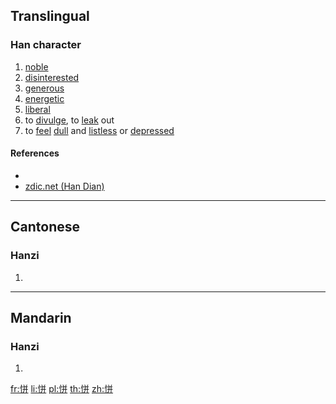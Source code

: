 {{character info/new}}
==Translingual==

===Han character===
{{Han char|rn=61|rad=心|as=06|sn=9|four=98041|canj=PTT|ids=⿰忄并}}

# [[noble]]
# [[disinterest]]ed
# [[generous]]
# [[energetic]]
# [[liberal]]
# to [[divulge]], to [[leak]] out
# to [[feel]] [[dull]] and [[listless]] or [[depressed]]

====References====
* {{Han ref|kx=0386.150|dkj=10613|dj=0718.110|hdz=42298.120|uh=6072|ud=24690|bh=CEC2|bd=52930}}
* [http://www.zdic.net/zd/zi/ZdicE6Zdic81ZdicB2.htm zdic.net (Han Dian)]

----

==Cantonese==

===Hanzi===
{{yue-hanzi|jyut=[[paang1]]|y=paang1}}

# {{defn|lang=yue|sort=心06}}

----

==Mandarin==

===Hanzi===
{{cmn-hanzi|pin=[[pēng]] ([[peng1]])|wg=p'eng<sup>1</sup>}}

# {{defn|lang=cmn|sort=心06}}

[[fr:恲]]
[[li:恲]]
[[pl:恲]]
[[th:恲]]
[[zh:恲]]